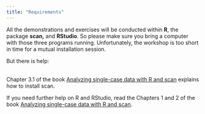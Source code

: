 ```yaml
---
title: "Requirements"
---
```


All the demonstrations and exercises will be conducted within **R**, the package **scan,** and **RStudio**. So please make sure you bring a computer with those three programs running. Unfortunately, the workshop is too short in time for a mutual installation session.

But there is help:

\
Chapter 3.1 of the book [Analyzing single-case data with R and scan](https://jazznbass.github.io/scan-Book/the-scan-package.html#installing-the-scan-package) explains how to install scan.

If you need further help on R and RStudio, read the Chapters 1 and 2 of the book [Analyzing single-case data with R and scan](https://jazznbass.github.io/scan-Book/).
